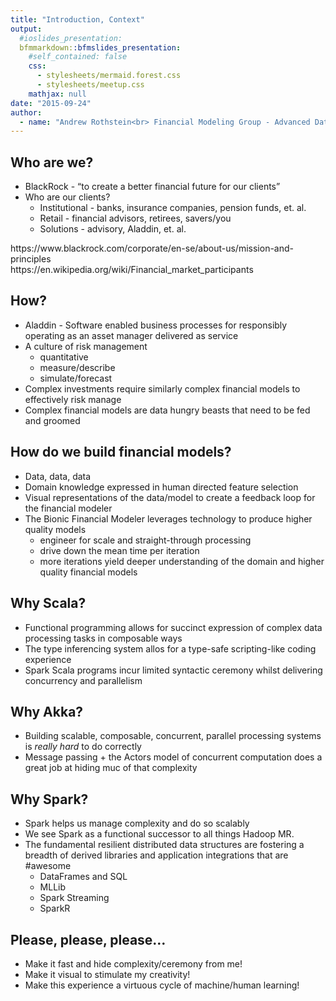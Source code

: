 ```yaml
---
title: "Introduction, Context"
output:
  #ioslides_presentation:
  bfmmarkdown::bfmslides_presentation:
    #self_contained: false
    css: 
      - stylesheets/mermaid.forest.css
      - stylesheets/meetup.css
    mathjax: null
date: "2015-09-24"
author:
  - name: "Andrew Rothstein<br> Financial Modeling Group - Advanced Data Analytics"
---
```


## Who are we?
* BlackRock - "to create a better financial future for our clients"
* Who are our clients?
    + Institutional - banks, insurance companies, pension funds, et. al.
    + Retail - financial advisors, retirees, savers/you
    + Solutions - advisory, Aladdin, et. al.
    
<footer class="source">https://www.blackrock.com/corporate/en-se/about-us/mission-and-principles</footer>
<footer class="source">https://en.wikipedia.org/wiki/Financial_market_participants</footer>

## How?
* Aladdin - Software enabled business processes for responsibly operating as an asset manager delivered as service
* A culture of risk management
    + quantitative
    + measure/describe
    + simulate/forecast
* Complex investments require similarly complex financial models to effectively risk manage
* Complex financial models are data hungry beasts that need to be fed and groomed

## How do we build financial models?
* Data, data, data
* Domain knowledge expressed in human directed feature selection
* Visual representations of the data/model to create a feedback loop for the financial modeler
* The Bionic Financial Modeler leverages technology to produce higher quality models
    + engineer for scale and straight-through processing
    + drive down the mean time per iteration
    + more iterations yield deeper understanding of the domain and higher quality financial models

## Why Scala?
* Functional programming allows for succinct expression of complex data processing tasks in composable ways
* The type inferencing system allos for a type-safe scripting-like coding experience
* Spark Scala programs incur limited syntactic ceremony whilst delivering concurrency and parallelism

## Why Akka?
* Building scalable, composable, concurrent, parallel processing systems is _really hard_ to do correctly
* Message passing + the Actors model of concurrent computation does a great job at hiding muc of that complexity

## Why Spark?
* Spark helps us manage complexity and do so scalably
* We see Spark as a functional successor to all things Hadoop MR.
* The fundamental resilient distributed data structures are fostering a breadth of derived libraries and application integrations that are #awesome
    + DataFrames and SQL
    + MLLib
    + Spark Streaming
    + SparkR

## Please, please, please...
* Make it fast and hide complexity/ceremony from me!
* Make it visual to stimulate my creativity!
* Make this experience a virtuous cycle of machine/human learning!